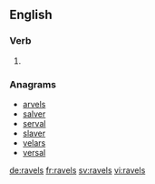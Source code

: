 ==English==

===Verb===
{{head|en}}

# {{en-third-person singular of|ravel}}

===Anagrams===
* [[arvels#English|arvels]]
* [[salver#English|salver]]
* [[serval#English|serval]]
* [[slaver#English|slaver]]
* [[velars#English|velars]]
* [[versal#English|versal]]

[[de:ravels]]
[[fr:ravels]]
[[sv:ravels]]
[[vi:ravels]]